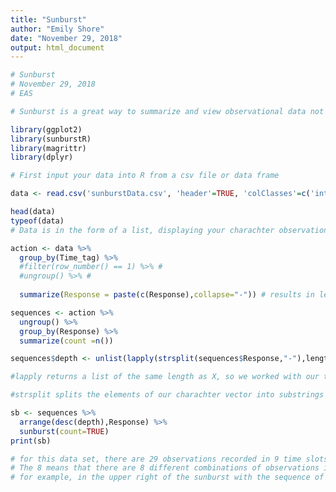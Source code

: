 ```yaml
---
title: "Sunburst"
author: "Emily Shore"
date: "November 29, 2018"
output: html_document
---
```


```r

# Sunburst
# November 29, 2018
# EAS

# Sunburst is a great way to summarize and view observational data not based on numbers. It tracks and graphs patterns in an interactive graph that allows you to further plan out your experimental approaches

library(ggplot2)
library(sunburstR)
library(magrittr)
library(dplyr)

# First input your data into R from a csv file or data frame

data <- read.csv('sunburstData.csv', 'header'=TRUE, 'colClasses'=c('integer','character'))

head(data)
typeof(data)
# Data is in the form of a list, displaying your charachter observations at the allotted time points

action <- data %>%
  group_by(Time_tag) %>%
  #filter(row_number() == 1) %>% #
  #ungroup() %>% #
  
  summarize(Response = paste(c(Response),collapse="-")) # results in length 1 charachter vector

sequences <- action %>%
  ungroup() %>%
  group_by(Response) %>%
  summarize(count =n())

sequences$depth <- unlist(lapply(strsplit(sequences$Response,"-"),length))

#lapply returns a list of the same length as X, so we worked with our times before, now were working with our responses

#strsplit splits the elements of our charachter vector into substrings according to the matches between our times and the responses

sb <- sequences %>%
  arrange(desc(depth),Response) %>%
  sunburst(count=TRUE)
print(sb)

# for this data set, there are 29 observations recorded in 9 time slots
# The 8 means that there are 8 different combinations of observations in our data.
# for example, in the upper right of the sunburst with the sequence of absent, bottom, dead, 1 of 8 or 12.5% of the combinations had all three of these observations

```